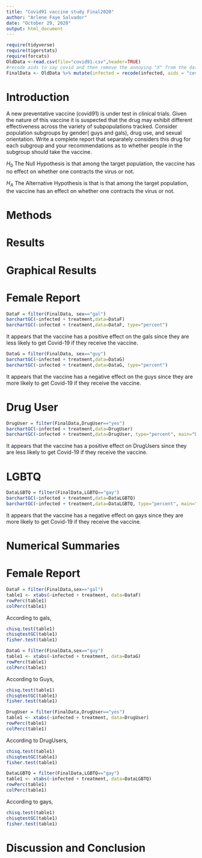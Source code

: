 ```yaml
---
title: "Covid91 vaccine study Final2020"
author: "Arlene Faye Salvador"
date: "October 29, 2020"
output: html_document
---
```


```r
require(tidyverse)
require(tigerstats)
require(forcats)
OldData <-read.csv(file="covid91.csv",header=TRUE)
#recode aids to say covid and then remove the annoying "X" from the dataframe
FinalData <- OldData %>% mutate(infected = recode(infected, aids = "covid", none = "OK" )) %>% select(-one_of("X"))
```

# Introduction

<!--In this section you explain what you are trying to show.  Where did the data come from?  What is the research or other question you are trying to answer?.  If you skimp in this section expect to be marked down in your grade. Paint a picture of the project a couple of paragraphs is expected!-->

A new  preventative vaccine (covid91) is under test in clinical trials. Given the nature of this vaccine it is suspected that the drug may exhibit different effectiveness across the variety of subpopulations tracked. Consider population subgroups by gender( guys and gals), drug use, and sexual orientation. Write a complete report that separately considers this drug for each subgroup and your recommendations as to whether people in the subgroup should take the vaccine.

$H_0$ The Null Hypothesis is that among the target population, the vaccine has no effect on whether one contracts the virus or not.

$H_A$ The Alternative Hypothesis is that is that among the target population, the vaccine has an effect on whether one contracts the virus or not.

# Methods

<!--Decide on your methods:  use "variable analysis" or other appropriate descriptors.  Make sure to choose at least one graphical method and at least one numerical method. Discuss what data manipulations may be needed for example subsetting or other binning procedures and what sort of graphical displays and inferential tools will be used!-->

# Results

<!--Divide this section into two sub-sections:  One for your descriptive  results and one for your inferential results.!-->

# Graphical Results
# Female Report

```r
DataF = filter(FinalData, sex=="gal")
barchartGC(~infected + treatment,data=DataF)
barchartGC(~infected + treatment,data=DataF, type="percent")
```
It appears that the vaccine has a positive effect on the gals since they are less likely to get Covid-19 if they receive the vaccine.


```r
DataG = filter(FinalData, sex=="guy")
barchartGC(~infected + treatment,data=DataG)
barchartGC(~infected + treatment,data=DataG, type="percent")
```

It appears that the vaccine has a negative effect on the guys since they are more likely to get Covid-19 if they receive the vaccine.

# Drug User

```r
DrugUser = filter(FinalData,DrugUser=="yes")
barchartGC(~infected + treatment,data=DrugUser)
barchartGC(~infected + treatment,data=DrugUser, type="percent", main="DrugUser")

```
It appears that the vaccine has a positive effect on DrugUsers since they are less likely to get Covid-19 if they receive the vaccine.


# LGBTQ

```r
DataLGBTQ = filter(FinalData,LGBTQ=="gay")
barchartGC(~infected + treatment,data=DataLGBTQ)
barchartGC(~infected + treatment,data=DataLGBTQ, type="percent", main="LGBTQ")

```
It appears that the vaccine has a negative effect on gays since they are more likely to get Covid-19 if they receive the vaccine.

# Numerical Summaries

# Female Report
```r
DataF = filter(FinalData,sex=="gal")
table1 <- xtabs(~infected + treatment, data=DataF)
rowPerc(table1)
colPerc(table1)
```
According to gals,

```r
chisq.test(table1)
chisqtestGC(table1)
fisher.test(table1)
```


```r
DataG = filter(FinalData,sex=="guy")
table1 <- xtabs(~infected + treatment, data=DataG)
rowPerc(table1)
colPerc(table1)
```
According to Guys,

```r
chisq.test(table1)
chisqtestGC(table1)
fisher.test(table1)
```


```r
DrugUser = filter(FinalData,DrugUser=="yes")
table1 <- xtabs(~infected + treatment, data=DrugUser)
rowPerc(table1)
colPerc(table1)
```

According to DrugUsers,

```r
chisq.test(table1)
chisqtestGC(table1)
fisher.test(table1)
```


```r
DataLGBTQ = filter(FinalData,LGBTQ=="gay")
table1 <- xtabs(~infected + treatment, data=DataLGBTQ)
rowPerc(table1)
colPerc(table1)
```
According to gays,

```r
chisq.test(table1)
chisqtestGC(table1)
fisher.test(table1)
```


# Discussion and Conclusion

<!--Discussion and conclusion here.  If you found a relationship be sure to consider whether the relationship occurs because one of the variavbles causes the other, or whether they perhasps are related for some other reason.  Watch the chapter 6 videos from the GeorgeTown videos collection.!-->

